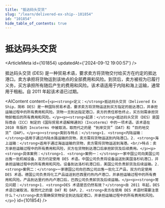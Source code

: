 ```yaml
---
title: "抵达码头交货"
slug: "/learn/delivered-ex-ship--101854"
id: "101854"
hide_table_of_contents: true
---
```



# 抵达码头交货

<ArticleMeta id={101854} updatedAt={'2024-09-12 19:00:57'} />
<div className='border-solid border-b border-t-0 my-4 border-[var(--ifm-color-gray-300)]' />

抵达码头交货 (DES) 是一种贸易术语，要求卖方将货物交付给买方在约定的抵达港口。卖方承担将货物运到该地点的全部费用和风险。到货后，卖方被视为已履行义务，买方承担所有随后产生的费用和风险。该术语适用于内陆和海上运输，通常用于租船。自 2011 年起该术语已过期。

<AIContent content={`<p><strong>定义：</strong>抵达码头交货（Delivered Ex Ship，简称 DES）是一种国际贸易术语，要求卖方将货物运送到买方指定的抵达港口，并承担运输过程中的所有费用和风险。货物一旦到达指定港口，卖方的责任即告终止，买方则需承担货物卸载后的所有费用和风险。</p><p><strong>起源：</strong>抵达码头交货（DES）是国际商会（ICC）制定的《国际贸易术语解释通则》（Incoterms）中的一项术语。该术语在 2010 年版的 Incoterms 中被取消，取而代之的是 “到岸交货”（DAT）和 “目的地交货”（DAP）。</p><p><strong>类别与特点：</strong>1. <strong>内陆运输：</strong>适用于通过内陆水路运输的货物，卖方需将货物运送到内陆港口。2. <strong>海上运输：</strong>适用于通过海运运输的货物，卖方需将货物运送到海港。<br/>特点：卖方承担运输过程中的所有费用和风险，买方在货物到达港口后承担卸货及后续费用。</p><p><strong>具体案例：</strong>1. <strong>案例一：</strong>一家中国公司向美国公司出售一批机械设备，双方约定使用 DES 术语。中国公司负责将设备运送到美国洛杉矶港口，并承担运输过程中的所有费用和风险。设备到达洛杉矶港口后，美国公司负责卸货及后续运输。2. <strong>案例二：</strong>一家德国公司向巴西公司出售一批化工产品，双方约定使用 DES 术语。德国公司负责将化工产品运送到巴西里约热内卢港口，并承担运输过程中的所有费用和风险。产品到达里约热内卢港口后，巴西公司负责卸货及后续运输。</p><p><strong>常见问题：</strong>1. <strong>DES 术语是否仍然有效？</strong>自 2011 年起，DES 术语已被取消，取而代之的是 DAT 和 DAP。2. <strong>卖方在使用 DES 术语时需要注意什么？</strong>卖方需确保货物安全到达指定港口，并承担运输过程中的所有费用和风险。</p>`} id={101854} />
